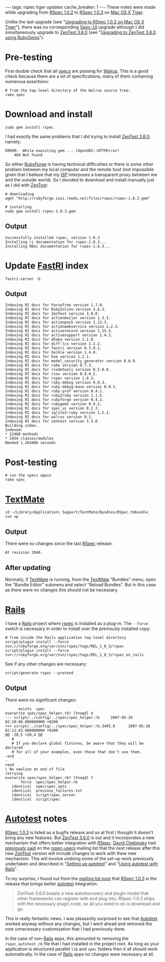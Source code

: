 ---
tags: rspec tiger updates
cache_breaker: 1
---
These notes were made while upgrading from [[RSpec 1.0.2]] to [[RSpec 1.0.3]] on [[Mac OS X]] [[Tiger]].

Unlike the last upgrade (see "[[Upgrading to RSpec 1.0.2 on Mac OS X Tiger]]"), there was no corresponding [[Spec::UI]] upgrade although I did simultaneously upgrade to [[ZenTest 3.6.0]] (see "[[Upgrading to ZenTest 3.6.0 using RubyGems]]").

= Pre-testing =

First double check that all [[specs]] are passing for [[Walrus]]. This is a good check because there are a ''lot'' of specifications, many of them containing numerous assertions:

<pre># from the top-level directory of the Walrus source tree:
rake spec</pre>

= Download and install =

<pre>sudo gem install rspec</pre>

I had exactly the same problems that I did trying to install [[ZenTest 3.6.0]]; namely:

<pre>ERROR:  While executing gem ... (OpenURI::HTTPError)
    404 Not Found</pre>

So either [[RubyForge]] is having technical difficulties or there is some other problem between my local computer and the remote host (not impossible given that I believe that my [[ISP]] interposes a transparent proxy between me and the outside world). So I decided to download and install manually just as I did with [[ZenTest]]:

<pre># downloading
wget "http://rubyforge.iasi.roedu.net/files/rspec/rspec-1.0.3.gem"

# installing
sudo gem install rspec-1.0.3.gem</pre>

== Output ==

<pre>Successfully installed rspec, version 1.0.3
Installing ri documentation for rspec-1.0.3...
Installing RDoc documentation for rspec-1.0.3...</pre>

= Update [[FastRI]] index =

<pre>fastri-server -b</pre>

== Output ==

<pre>Indexing RI docs for ParseTree version 1.7.0.
Indexing RI docs for RubyInline version 3.6.3.
Indexing RI docs for ZenTest version 3.6.0.
Indexing RI docs for actionmailer version 1.3.3.
Indexing RI docs for actionpack version 1.13.3.
Indexing RI docs for actionwebservice version 1.2.3.
Indexing RI docs for activerecord version 1.15.3.
Indexing RI docs for activesupport version 1.4.2.
Indexing RI docs for dhaka version 2.1.0.
Indexing RI docs for diff-lcs version 1.1.2.
Indexing RI docs for fastri version 0.3.0.1.
Indexing RI docs for heckle version 1.4.0.
Indexing RI docs for hoe version 1.2.1.
Indexing RI docs for model_security_generator version 0.0.9.
Indexing RI docs for rake version 0.7.3.
Indexing RI docs for rcodetools version 0.5.0.0.
Indexing RI docs for rcov version 0.8.0.2.
Indexing RI docs for rspec version 1.0.3.
Indexing RI docs for ruby-debug version 0.9.3.
Indexing RI docs for ruby-debug-base version 0.9.3.
Indexing RI docs for ruby-prof version 0.4.1.
Indexing RI docs for ruby2ruby version 1.1.5.
Indexing RI docs for rubyforge version 0.4.2.
Indexing RI docs for rubygems version 0.9.2.
Indexing RI docs for spec_ui version 0.2.3.
Indexing RI docs for sqlite3-ruby version 1.2.1.
Indexing RI docs for walrus version 0.1.
Indexing RI docs for zentest version 3.5.0.
Building index.
Indexed:
* 12488 methods
* 2454 classes/modules
Needed 1.264486 seconds</pre>

= Post-testing =

<pre># run the specs again
rake spec</pre>

= [[TextMate]] =

<pre>cd ~/Library/Application\ Support/TextMate/Bundles/RSpec.tmbundle
svn up</pre>

== Output ==

There were no changes since the last [[RSpec]] release:

<pre>At revision 2040.</pre>

== After updating ==

Normally, if [[TextMate]] is running, from the [[TextMate]] "Bundles" menu, open the "Bundle Editor" submenu and select "Reload Bundles". But in this case as there were no changes this should not be necessary.

= [[Rails]] =

I have a [[Rails]] project where [[rspec]] is installed as a plug-in. The <tt>--force</tt> switch is necessary in order to install over the previously installed copy:

<pre># from inside the Rails application top-level directory
script/plugin install --force svn://rubyforge.org/var/svn/rspec/tags/REL_1_0_3/rspec
script/plugin install --force svn://rubyforge.org/var/svn/rspec/tags/REL_1_0_3/rspec_on_rails</pre>

See if any other changes are necessary:

<pre>script/generate rspec --pretend</pre>

== Output ==

There were no significant changes:

<pre>      exists  spec
overwrite spec/spec_helper.rb? [Ynaqd] d
--- script/../config/../spec/spec_helper.rb     2007-05-26 02:10:08.000000000 +0200
+++ script/../config/../spec/spec_helper.rb.3495.0      2007-05-26 02:11:43.000000000 +0200
@@ -20,5 +20,4 @@
   #
   # If you declare global fixtures, be aware that they will be declared
   # for all of your examples, even those that don't use them.
-end
-
+end
\ No newline at end of file
retrying
overwrite spec/spec_helper.rb? [Ynaqd] Y
       force  spec/spec_helper.rb
   identical  spec/spec.opts
   identical  previous_failures.txt
   identical  script/spec_server
   identical  script/spec</pre>

= [[Autotest]] notes =

[[RSpec 1.0.3]] is listed as a bugfix release and so at first I thought it doesn't bring any new features. But [[ZenTest 3.6.0]] is out and it incorporates a new mechanism that offers better integration with [[RSpec]]. [[David Chelimsky]] had [http://rubyforge.org/pipermail/rspec-users/2007-May/001700.html previously said] on the [[rspec-users]] mailing list that the next release after this new [[ZenTest]] version will include changes to work with thew new mechanism. This will involve undoing some of the set-up work previously undertaken and described in "[[Setting up autotest]]" and "[[Using autotest with Rails]]".

To my surprise, I found out from the [http://rubyforge.org/pipermail/rspec-users/2007-May/001742.html mailing list post] that [[RSpec 1.0.3]] ''is'' the release that brings better [[autotest]] integration.

<blockquote>ZenTest-3.6.0 boasts a new autodiscovery and plugin model that other frameworks can register with and plug into. RSpec-1.0.3 ships with the necessary plugin code, so all you need to do is download and go.</blockquote>

This is really fantastic news. I was pleasantly surprised to see that [[Autotest]] worked anyway without any changes, but I went ahead and removed the now unnecessary customization that I had previously done.

In the case of non-[[Rails]] apps, this amounted to removing the <tt>rspec_autotest.rb</tt> file that I had installed in the project root. As long as your application is structured parallel <tt>lib</tt> and <tt>spec</tt> folders then it all should work automatically. In the case of [[Rails]] apps no changes were necessary at all.
